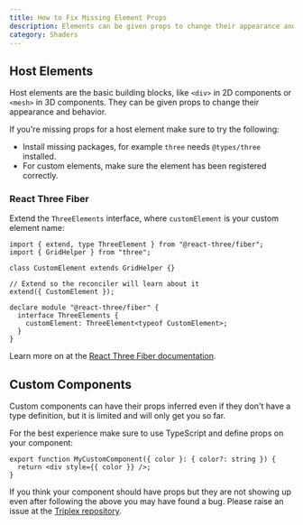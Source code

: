 ```yaml
---
title: How to Fix Missing Element Props
description: Elements can be given props to change their appearance and behavior. This guide explains what to do if they're missing.
category: Shaders
---
```


## Host Elements

Host elements are the basic building blocks, like `<div>` in 2D components or `<mesh>` in 3D components. They can be given props to change their appearance and behavior.

If you're missing props for a host element make sure to try the following:

- Install missing packages, for example `three` needs `@types/three` installed.
- For custom elements, make sure the element has been registered correctly.

### React Three Fiber

Extend the `ThreeElements` interface, where `customElement` is your custom element name:

```tsx
import { extend, type ThreeElement } from "@react-three/fiber";
import { GridHelper } from "three";

class CustomElement extends GridHelper {}

// Extend so the reconciler will learn about it
extend({ CustomElement });

declare module "@react-three/fiber" {
  interface ThreeElements {
    customElement: ThreeElement<typeof CustomElement>;
  }
}
```

Learn more on at the [React Three Fiber documentation](https://r3f.docs.pmnd.rs/api/typescript).

## Custom Components

Custom components can have their props inferred even if they don't have a type definition, but it is limited and will only get you so far.

For the best experience make sure to use TypeScript and define props on your component:

```tsx
export function MyCustomComponent({ color }: { color?: string }) {
  return <div style={{ color }} />;
}
```

If you think your component should have props but they are not showing up even after following the above you may have found a bug. Please raise an issue at the [Triplex repository](https://github.com/trytriplex/triplex/issues).

